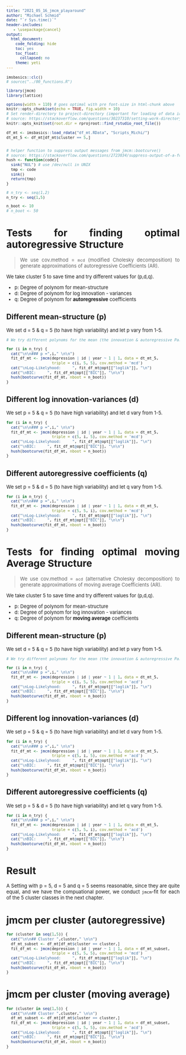 ```yaml
---
title: "2021_05_16_jmcm_playaround"
author: "Michael Schmid"
date: "`r Sys.time()`"
header-includes:
   - \usepackage{cancel}
output:
  html_document: 
    code_folding: hide
    toc: yes
    toc_float:
      collapsed: no
    theme: yeti
---
```


```{=html}
<style type="text/css">

body, td {
   font-size: 13px;
   text-align: justify;
   <!-- font: Courier New -->
}
pre {
  font-size: 12px
}

div.blue { 
  background-color:#e6f0ff; 
  border-radius: 5px; 
  padding: 20px;
}

</style>
```

```r
imsbasics::clc()
# source("../00_functions.R")

library(jmcm)
library(lattice)

options(width = 110) # goes optimal with pre font-size in html-chunk above
knitr::opts_chunk$set(echo = TRUE, fig.width = 10)
# Set render-directory to project-directory (important for loading of data in this RMD) 
# source: https://stackoverflow.com/questions/30237310/setting-work-directory-in-knitr-using-opts-chunksetroot-dir-doesnt-wor 
knitr::opts_knit$set(root.dir = rprojroot::find_rstudio_root_file())
```

```r
df_mt <- imsbasics::load_rdata("df_mt.RData", "Scripts_Michi/")
dt_mt_5 <- df_mt[df_mt$cluster == 5,]


# helper function to suppress output messages from jmcm::bootcurve()
# source: https://stackoverflow.com/questions/2723034/suppress-output-of-a-function
hush <- function(code){
  sink("NUL") # use /dev/null in UNIX
  tmp <- code
  sink()
  return(tmp)
}

# n_try <- seq(1,2)
n_try <- seq(1,5)

n_boot <- 10
# n_boot <- 50
```





# Tests for finding optimal autoregressive Structure {.tabset}

> We use cov.method = `mcd` (modified Cholesky decomposition) to generate approximations
of autoregressive Coefficients (AR).

We take cluster 5 to save time and try different values for (p,d,q).

 * p: Degree of polynom for mean-structure
 * d: Degree of polynom for log innovation - variances
 * q: Degree of polynom for **autoregressive** coefficients


## Different mean-structure (**p**) {.tabset}

We set d = 5 & q = 5 (to have high variability) and let p vary from 1-5.

```r
# We try different polynoms for the mean (the innovation & autoregressive Part are set to 5)

for (i in n_try) {
  cat("\n\n### p =",i," \n\n")
  fit_df_mt <- jmcm(depression | id | year ~ 1 | 1, data = dt_mt_5,
                    triple = c(i, 5, 5), cov.method = 'mcd')
  cat("\nLog-Likelyhood:     ", fit_df_mt@opt[["loglik"]], "\n")
  cat("\nBIC:     ", fit_df_mt@opt[["BIC"]], "\n\n")
  hush(bootcurve(fit_df_mt, nboot = n_boot))
}

```

## Different log innovation-variances (**d**) {.tabset}

We set p = 5 & q = 5 (to have high variability) and let d vary from 1-5.

```r
for (i in n_try) {
  cat("\n\n### p =",i," \n\n")
  fit_df_mt <- jmcm(depression | id | year ~ 1 | 1, data = dt_mt_5,
                    triple = c(5, i, 5), cov.method = 'mcd')
  cat("\nLog-Likelyhood:     ", fit_df_mt@opt[["loglik"]], "\n")
  cat("\nBIC:     ", fit_df_mt@opt[["BIC"]], "\n\n")
  hush(bootcurve(fit_df_mt, nboot = n_boot))
}
```

## Different autoregressive coefficients (**q**) {.tabset}

We set p = 5 & d = 5 (to have high variability) and let q vary from 1-5.

```r
for (i in n_try) {
  cat("\n\n### p =",i," \n\n")
  fit_df_mt <- jmcm(depression | id | year ~ 1 | 1, data = dt_mt_5,
                    triple = c(5, 5, i), cov.method = 'mcd')
  cat("\nLog-Likelyhood:     ", fit_df_mt@opt[["loglik"]], "\n")
  cat("\nBIC:     ", fit_df_mt@opt[["BIC"]], "\n\n")
  hush(bootcurve(fit_df_mt, nboot = n_boot))
}
```




# Tests for finding optimal moving Average Structure {.tabset}

> We use cov.method = `acd` (alternative Cholesky decomposition) to generate approximations
of moving average Coefficients (AR).

We take cluster 5 to save time and try different values for (p,d,q).

 * p: Degree of polynom for mean-structure
 * d: Degree of polynom for log innovation - variances
 * q: Degree of polynom for **moving average** coefficients


## Different mean-structure (**p**) {.tabset}

We set d = 5 & q = 5 (to have high variability) and let p vary from 1-5.

```r
# We try different polynoms for the mean (the innovation & autoregressive Part are set to 5)

for (i in n_try) {
  cat("\n\n### p =",i," \n\n")
  fit_df_mt <- jmcm(depression | id | year ~ 1 | 1, data = dt_mt_5,
                    triple = c(i, 5, 5), cov.method = 'acd')
  cat("\nLog-Likelyhood:     ", fit_df_mt@opt[["loglik"]], "\n")
  cat("\nBIC:     ", fit_df_mt@opt[["BIC"]], "\n\n")
  hush(bootcurve(fit_df_mt, nboot = n_boot))
}

```

## Different log innovation-variances (**d**) {.tabset}

We set p = 5 & q = 5 (to have high variability) and let d vary from 1-5.

```r
for (i in n_try) {
  cat("\n\n### p =",i," \n\n")
  fit_df_mt <- jmcm(depression | id | year ~ 1 | 1, data = dt_mt_5,
                    triple = c(5, i, 5), cov.method = 'acd')
  cat("\nLog-Likelyhood:     ", fit_df_mt@opt[["loglik"]], "\n")
  cat("\nBIC:     ", fit_df_mt@opt[["BIC"]], "\n\n")
  hush(bootcurve(fit_df_mt, nboot = n_boot))
}
```

## Different autoregressive coefficients (**q**) {.tabset}

We set p = 5 & d = 5 (to have high variability) and let q vary from 1-5.

```r
for (i in n_try) {
  cat("\n\n### p =",i," \n\n")
  fit_df_mt <- jmcm(depression | id | year ~ 1 | 1, data = dt_mt_5,
                    triple = c(5, 5, i), cov.method = 'acd')
  cat("\nLog-Likelyhood:     ", fit_df_mt@opt[["loglik"]], "\n")
  cat("\nBIC:     ", fit_df_mt@opt[["BIC"]], "\n\n")
  hush(bootcurve(fit_df_mt, nboot = n_boot))
}
```


# Result 

A Setting with p = 5, d = 5 and q = 5 seems reasonable, since they are quite equal, 
and we have the compuational power, we conduct `jmcm`-fit for each of the 5 cluster 
classes in the next chapter. 

# jmcm per cluster (autoregressive) {.tabset}


```r
for (cluster in seq(1,5)) {
  cat("\n\n## Cluster ",cluster," \n\n")
  df_mt_subset <- df_mt[df_mt$cluster == cluster,]
  fit_df_mt <- jmcm(depression | id | year ~ 1 | 1, data = df_mt_subset,
                    triple = c(5, 5, 5), cov.method = 'mcd')
  cat("\nLog-Likelyhood:     ", fit_df_mt@opt[["loglik"]], "\n")
  cat("\nBIC:     ", fit_df_mt@opt[["BIC"]], "\n\n")
  hush(bootcurve(fit_df_mt, nboot = n_boot))
}
```


# jmcm per cluster (moving average) {.tabset}

```r
for (cluster in seq(1,5)) {
  cat("\n\n## Cluster ",cluster," \n\n")
  df_mt_subset <- df_mt[df_mt$cluster == cluster,]
  fit_df_mt <- jmcm(depression | id | year ~ 1 | 1, data = df_mt_subset,
                    triple = c(5, 5, 5), cov.method = 'acd')
  cat("\nLog-Likelyhood:     ", fit_df_mt@opt[["loglik"]], "\n")
  cat("\nBIC:     ", fit_df_mt@opt[["BIC"]], "\n\n")
  hush(bootcurve(fit_df_mt, nboot = n_boot))
}
```
